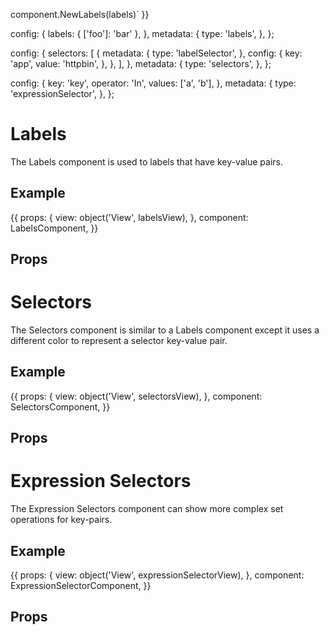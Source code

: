 
component.NewLabels(labels)`
}}



  config: {
    labels: { ['foo']: 'bar' },
  },
  metadata: {
    type: 'labels',
  },
};

  config: {
    selectors: [
      {
        metadata: {
          type: 'labelSelector',
        },
        config: {
          key: 'app',
          value: 'httpbin',
        },
      },
    ],
  },
  metadata: {
    type: 'selectors',
  },
};

  config: {
    key: 'key',
    operator: 'In',
    values: ['a', 'b'],
  },
  metadata: {
    type: 'expressionSelector',
  },
};

<h1>Labels</h1>

<p>The Labels component is used to labels that have key-value pairs.</p>
<h2>Example</h2>

<Meta title="Components/Labels and Selectors" component={LabelsComponent} />

<Canvas withToolbar>
  <Story name="Labels" parameters={{ docs: labelsDocs }} height="75px" >
  {{
      props: {
        view:  object('View', labelsView),
      },
      component: LabelsComponent,
      }}
  </Story>
</Canvas>

<h2>Props</h2>
<ArgsTable of={LabelsComponent} />

<h1>Selectors</h1>

<p>The Selectors component is similar to a Labels component except it uses a different color to represent a selector key-value pair.</p>
<h2>Example</h2>

<Canvas withToolbar>
  <Story name="Selectors" parameters={{ docs: selectorsDocs }} height="75px" >
  {{
      props: {
        view:  object('View', selectorsView),
      },
      component: SelectorsComponent,
      }}
  </Story>
</Canvas>

<h2>Props</h2>
<ArgsTable of={SelectorsComponent} />

<h1>Expression Selectors</h1>

<p>The Expression Selectors component can show more complex set operations for key-pairs.</p>
<h2>Example</h2>

<Canvas withToolbar>
  <Story name="Expression Selectors" parameters={{ docs: expressionSelectorsDocs }} height="75px" >
  {{
      props: {
        view:  object('View', expressionSelectorView),
      },
      component: ExpressionSelectorComponent,
      }}
  </Story>
</Canvas>

<h2>Props</h2>
<ArgsTable of={ExpressionSelectorComponent} />
